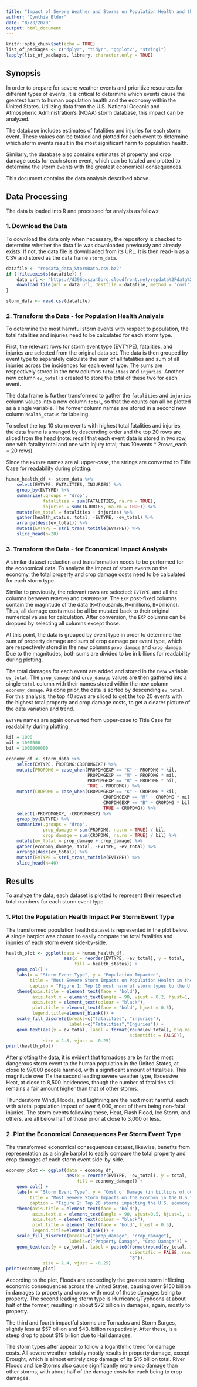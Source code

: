 ```yaml
---
title: "Impact of Severe Weather and Storms on Population Health and the Economy in the U.S."
author: "Cynthia Elder"
date: "8/23/2020"
output: html_document
---
```


```r
knitr::opts_chunk$set(echo = TRUE)
list_of_packages <- c("dplyr", "tidyr", "ggplot2", "stringi")
lapply(list_of_packages, library, character.only = TRUE)
```

## Synopsis

In order to prepare for severe weather events and prioritize resources for different types of events, it is critical to determine which events cause the greatest harm to human population health and the economy within the United States. Utilizing data from the U.S. National Oceanic and Atmospheric Administration's (NOAA) storm database, this impact can be analyzed.

The database includes estimates of fatalities and injuries for each storm event. These values can be totaled and plotted for each event to determine which storm events result in the most significant harm to population health.

Similarly, the database also contains estimates of property and crop damage costs for each storm event, which can be totaled and plotted to determine the storm events with the greatest economical consequences.

This document contains the data analysis described above.

## Data Processing

The data is loaded into R and processed for analysis as follows:

### 1. Download the Data

To download the data only when necessary, the repository is checked to determine whether the data file was downloaded previously and already exists. If not, the data file is downloaded from its URL. It is then read-in as a CSV and stored as the data frame `storm_data`.

```r
datafile <- "repdata_data_StormData.csv.bz2"
if (!file.exists(datafile)) {
    data_url <- "https://d396qusza40orc.cloudfront.net/repdata%2Fdata%2FStormData.csv.bz2"
    download.file(url = data_url, destfile = datafile, method = "curl")
}

storm_data <- read.csv(datafile)
```

### 2. Transform the Data - for Population Health Analysis

To determine the most harmful storm events with respect to population, the total fatalities and injuries need to be calculated for each storm type.

First, the relevant rows for storm event type (EVTYPE), fatalities, and injuries are selected from the original data set. The data is then grouped by event type to separately calculate the sum of all fatalities and sum of all injuries across the incidences for each event type. The sums are respectively stored in the new columns `fatalities` and `injuries`. Another new column `ev_total` is created to store the total of these two for each event.

The data frame is further transformed to gather the `fatalities` and `injuries` column values into a new column `total`, so that the counts can all be plotted as a single variable. The former column names are stored in a second new column `health_status` for labeling.

To select the top 10 storm events with highest total fatalities and injuries, the data frame is arranged by descending order and the top 20 rows are sliced from the head (note: recall that each event data is stored in two row, one with fatality total and one with injury total; thus 10events * 2rows_each = 20 rows).

Since the `EVTYPE` names are all upper-case, the strings are converted to Title Case for readability during plotting.

```r
human_health_df <- storm_data %>%
    select(EVTYPE, FATALITIES, INJURIES) %>%
    group_by(EVTYPE) %>%
    summarize(.groups = "drop",
              fatalities = sum(FATALITIES, na.rm = TRUE),
              injuries = sum(INJURIES, na.rm = TRUE)) %>%
    mutate(ev_total = fatalities + injuries) %>%
    gather(health_status, total, -EVTYPE, -ev_total) %>%
    arrange(desc(ev_total)) %>%
    mutate(EVTYPE = stri_trans_totitle(EVTYPE)) %>%
    slice_head(n=20)
```

### 3. Transform the Data - for Economical Impact Analysis

A similar dataset reduction and transformation needs to be performed for the economical data. To analyze the impact of storm events on the economy, the total property and crop damage costs need to be calculated for each storm type.

Similar to previously, the relevant rows are selected: `EVTYPE`, and all the columns between `PROPDMG` and `CROPDMGEXP`. The `EXP` post-fixed columns contain the magnitude of the data (`K`=thousands, `M`=millions, `B`=billions). Thus, all damage costs must be all be mutated back to their original numerical values for calculation. After conversion, the `EXP` columns can be dropped by selecting all columns except those.

At this point, the data is grouped by event type in order to determine the sum of property damage and sum of crop damage per event type, which are respectively stored in the new columns `prop_damage` and `crop_damage`. Due to the magnitudes, both sums are divided to be in billions for readability during plotting. 

The total damages for each event are added and stored in the new variable `ev_total`. The `prop_damage` and `crop_damage` values are then gathered into a single `total` column with their names stored within the new column `economy_damage`. As done prior, the data is sorted by descending `ev_total`. For this analysis, the top 40 rows are sliced to get the top 20 events with the highest total property and crop damage costs, to get a clearer picture of the data variation and trend.

`EVTYPE` names are again converted from upper-case to Title Case for readability during plotting.

```r
kil = 1000
mil = 1000000
bil = 1000000000

economy_df <- storm_data %>%
    select(EVTYPE, PROPDMG:CROPDMGEXP) %>%
    mutate(PROPDMG = case_when(PROPDMGEXP == "K" ~ PROPDMG * kil,
                               PROPDMGEXP == "M" ~ PROPDMG * mil,
                               PROPDMGEXP == "B" ~ PROPDMG * bil,
                               TRUE ~ PROPDMG)) %>%
    mutate(CROPDMG = case_when(CROPDMGEXP == "K" ~ CROPDMG * kil,
                                     CROPDMGEXP == "M" ~ CROPDMG * mil,
                                     CROPDMGEXP == "B" ~ CROPDMG * bil,
                                     TRUE ~ CROPDMG)) %>%
    select(-PROPDMGEXP, -CROPDMGEXP) %>%
    group_by(EVTYPE) %>%
    summarize(.groups = "drop",
              prop_damage = sum(PROPDMG, na.rm = TRUE) / bil,
              crop_damage = sum(CROPDMG, na.rm = TRUE) / bil) %>%
    mutate(ev_total = prop_damage + crop_damage) %>%
    gather(economy_damage, total, -EVTYPE, -ev_total) %>%
    arrange(desc(ev_total)) %>%
    mutate(EVTYPE = stri_trans_totitle(EVTYPE)) %>%
    slice_head(n=40)
```

## Results

To analyze the data, each dataset is plotted to represent their respective total numbers for each storm event type.

### 1. Plot the Population Health Impact Per Storm Event Type

The transformed population health dataset is represented in the plot below. A single barplot was chosen to easily compare the total fatalities and injuries of each storm event side-by-side.

```r
health_plot <- ggplot(data = human_health_df,
                      aes(x = reorder(EVTYPE, -ev_total), y = total,
                          fill = health_status)) +
    geom_col() +
    labs(x = "Storm Event Type", y = "Population Impacted",
         title = "Most Severe Storm Impacts on Population Health in the U.S.",
         caption = "Figure 1: Top 10 most harmful storm types to the U.S. population health, through fatalities and injuries.") +
    theme(axis.title = element_text(face = "bold"),
          axis.text.x = element_text(angle = 90, vjust = 0.2, hjust=1, size=9),
          axis.text = element_text(colour = "black"),
          plot.title = element_text(face = "bold", hjust = 0.5),
          legend.title=element_blank()) +
    scale_fill_discrete(breaks=c("fatalities", "injuries"),
                        labels=c("Fatalities","Injuries")) +
    geom_text(aes(y = ev_total, label = format(round(ev_total), big.mark = ",",
                                               scientific = FALSE)),
              size = 2.5, vjust = -0.25)
print(health_plot)
```


After plotting the data, it is evident that tornadoes are by far the most dangerous storm event to the human population in the United States, at close to 97,000 people harmed, with a significant amount of fatalities. This magnitude over 11x the second leading severe weather type, Excessive Heat, at close to 8,500 incidences, though the number of fatalities still remains a fair amount higher than that of other storms. 

Thunderstorm Wind, Floods, and Lightning are the next most harmful, each with a total population impact of over 6,000, most of them being non-fatal injuries. The storm events following these, Heat, Flash Flood, Ice Storm, and others, are all below half of those prior at close to 3,000 or less.


### 2. Plot the Economical Consequences Per Storm Event Type

The transformed economical consequences dataset, likewise, benefits from representation as a single barplot to easily compare the total property and crop damages of each storm event side-by-side.

```r
economy_plot <- ggplot(data = economy_df,
                       aes(x = reorder(EVTYPE, -ev_total), y = total,
                           fill = economy_damage)) +
    geom_col() +
    labs(x = "Storm Event Type", y = "Cost of Damage (in billions of dollars)",
         title = "Most Severe Storm Impacts on the Economy in the U.S.",
         caption = "Figure 2: Top 20 storms impacting the U.S. economy, through property and crop damage costs.") +
    theme(axis.title = element_text(face = "bold"),
          axis.text.x = element_text(angle = 90, vjust=0.5, hjust=1, size=9),
          axis.text = element_text(colour = "black"),
          plot.title = element_text(face = "bold", hjust = 0.5),
          legend.title=element_blank()) +
    scale_fill_discrete(breaks=c("prop_damage", "crop_damage"),
                        labels=c("Property Damage", "Crop Damage")) +
    geom_text(aes(y = ev_total, label = paste0(format(round(ev_total, 1),
                                               scientific = FALSE, nsmall = 1),
                                               "B")),
              size = 2.4, vjust = -0.25)
print(economy_plot)
```


According to the plot, Floods are exceedingly the greatest storm inflicting economic consequences across the United States, causing over \$150 billion in damages to property and crops, with most of those damages being to property. The second leading storm type is Hurricanes/Typhoons at about half of the former, resulting in about $72 billion in damages, again, mostly to property.

The third and fourth impactful storms are Tornados and Storm Surges, slightly less at \$57 billion and $43. billion respectively. After these, is a steep drop to about \$19 billion due to Hail damages.

The storm types after appear to follow a logarithmic trend for damage costs. All severe weather notably mostly results in property damage, except Drought, which is almost entirely crop damage of its $15 billion total. River Floods and Ice Storms also cause significantly more crop damage than other storms, with about half of the damage costs for each being to crop damages.


